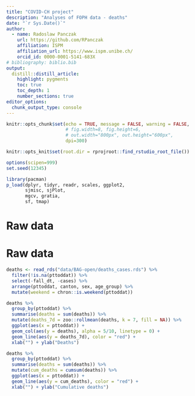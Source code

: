 ```yaml
---
title: "COVID-CH project"
description: "Analyses of FOPH data - deaths"
date: "`r Sys.Date()`"
author:
  - name: Radoslaw Panczak 
    url: https://github.com/RPanczak
    affiliation: ISPM
    affiliation_url: https://www.ispm.unibe.ch/
    orcid_id: 0000-0001-5141-683X
# bibliography: biblio.bib
output:
  distill::distill_article:
    highlight: pygments
    toc: true
    toc_depth: 1
    number_sections: true
editor_options: 
  chunk_output_type: console
---
```


<!-- ------------------------------------------------------------ --> 
<!-- ------------------------------------------------------------ --> 

```r
knitr::opts_chunk$set(echo = TRUE, message = FALSE, warning = FALSE, 
                      # fig.width=8, fig.height=6, 
                      # out.width="800px", out.height="600px",
                      dpi=300)

knitr::opts_knit$set(root.dir = rprojroot::find_rstudio_root_file())

options(scipen=999)
set.seed(12345)

library(pacman) 
p_load(dplyr, tidyr, readr, scales, ggplot2,
       sjmisc, sjPlot,
       mgcv, gratia,
       sf, tmap)
```

<!-- ------------------------------------------------------------ --> 

# Raw data 

# Raw data 

```r
deaths <- read_rds("data/BAG-open/deaths_cases.rds") %>% 
  filter(!is.na(pttoddat)) %>% 
  select(-fall_dt, -cases) %>% 
  arrange(pttoddat, canton, sex, age_group) %>% 
  mutate(weekend = chron::is.weekend(pttoddat))
```

```r
deaths %>% 
  group_by(pttoddat) %>% 
  summarise(deaths = sum(deaths)) %>% 
  mutate(deaths_7d = zoo::rollmean(deaths, k = 7, fill = NA)) %>% 
  ggplot(aes(x = pttoddat)) + 
  geom_col(aes(y = deaths), alpha = 5/10, linetype = 0) + 
  geom_line(aes(y = deaths_7d), color = "red") + 
  xlab("") + ylab("Deaths")
```

```r
deaths %>% 
  group_by(pttoddat) %>% 
  summarise(deaths = sum(deaths)) %>% 
  mutate(cum_deaths = cumsum(deaths)) %>% 
  ggplot(aes(x = pttoddat)) + 
  geom_line(aes(y = cum_deaths), color = "red") + 
  xlab("") + ylab("Cumulative deaths")
```

